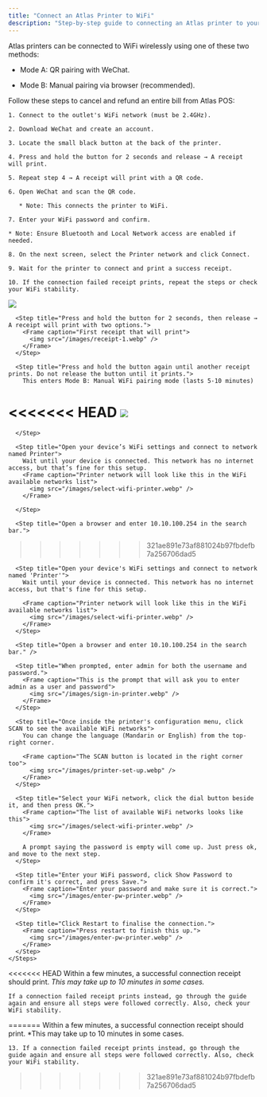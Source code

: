 ```yaml
---
title: "Connect an Atlas Printer to WiFi"
description: "Step-by-step guide to connecting an Atlas printer to your WiFi network using manual pairing or QR pairing with WeChat."
---
```


Atlas printers can be connected to WiFi wirelessly using one of these two methods:

* Mode A: QR pairing with WeChat.

* Mode B: Manual pairing via browser (recommended).

<AccordionGroup>
  <Accordion title="Mode A: QR pairing with WeChat" defaultOpen={false}>
    Follow these steps to cancel and refund an entire bill from Atlas POS:

    1. Connect to the outlet's WiFi network (must be 2.4GHz).

    2. Download WeChat and create an account.

    3. Locate the small black button at the back of the printer.

    4. Press and hold the button for 2 seconds and release → A receipt will print.

    5. Repeat step 4 → A receipt will print with a QR code.

    6. Open WeChat and scan the QR code.

       * Note: This connects the printer to WiFi.

    7. Enter your WiFi password and confirm.

    * Note: Ensure Bluetooth and Local Network access are enabled if needed.

    8. On the next screen, select the Printer network and click Connect.

    9. Wait for the printer to connect and print a success receipt.

    10. If the connection failed receipt prints, repeat the steps or check your WiFi stability.
  </Accordion>

  <Accordion title="Mode B: Manual pairing via browser (use phone, tablet, or laptop)" defaultOpen={true}>
    <Steps>
      <Step title="With the printer powered on, locate the small black button at the back of the printer.">
        <Frame caption="Button is very small — see the image above">
          <img src="/images/printer-button.webp" />
        </Frame>
      </Step>

      <Step title="Press and hold the button for 2 seconds, then release → A receipt will print with two options.">
        <Frame caption="First receipt that will print">
          <img src="/images/receipt-1.webp" />
        </Frame>
      </Step>

      <Step title="Press and hold the button again until another receipt prints. Do not release the button until it prints.">
        This enters Mode B: Manual WiFi pairing mode (lasts 5-10 minutes)

<<<<<<< HEAD
        <Frame caption="Second receipt that will print">
          <img src="/images/receipt-2.webp" />
        </Frame>
=======
      </Step>

      <Step title="Open your device’s WiFi settings and connect to network named Printer">
        Wait until your device is connected. This network has no internet access, but that’s fine for this setup.
        <Frame caption="Printer network will look like this in the WiFi available networks list">
          <img src="/images/select-wifi-printer.webp" />
        </Frame>

      </Step>

      <Step title="Open a browser and enter 10.10.100.254 in the search bar.">

>>>>>>> 321ae891e73af881024b97fbdefb7a256706dad5
      </Step>

      <Step title="Open your device's WiFi settings and connect to network named 'Printer'">
        Wait until your device is connected. This network has no internet access, but that's fine for this setup.

        <Frame caption="Printer network will look like this in the WiFi available networks list">
          <img src="/images/select-wifi-printer.webp" />
        </Frame>
      </Step>

      <Step title="Open a browser and enter 10.10.100.254 in the search bar." />

      <Step title="When prompted, enter admin for both the username and password.">
        <Frame caption="This is the prompt that will ask you to enter admin as a user and password">
          <img src="/images/sign-in-printer.webp" />
        </Frame>
      </Step>

      <Step title="Once inside the printer's configuration menu, click SCAN to see the available WiFi networks">
        You can change the language (Mandarin or English) from the top-right corner.

        <Frame caption="The SCAN button is located in the right corner too">
          <img src="/images/printer-set-up.webp" />
        </Frame>
      </Step>

      <Step title="Select your WiFi network, click the dial button beside it, and then press OK.">
        <Frame caption="The list of available WiFi networks looks like this">
          <img src="/images/select-wifi-printer.webp" />
        </Frame>

        A prompt saying the password is empty will come up. Just press ok, and move to the next step.
      </Step>

      <Step title="Enter your WiFi password, click Show Password to confirm it's correct, and press Save.">
        <Frame caption="Enter your password and make sure it is correct.">
          <img src="/images/enter-pw-printer.webp" />
        </Frame>
      </Step>

      <Step title="Click Restart to finalise the connection.">
        <Frame caption="Press restart to finish this up.">
          <img src="/images/enter-pw-printer.webp" />
        </Frame>
      </Step>
    </Steps>

<<<<<<< HEAD
    Within a few minutes, a successful connection receipt should print. *This may take up to 10 minutes in some cases.*

    If a connection failed receipt prints instead, go through the guide again and ensure all steps were followed correctly. Also, check your WiFi stability.
=======
    Within a few minutes, a successful connection receipt should print.		*This may take up to 10 minutes in some cases.

    13. If a connection failed receipt prints instead, go through the guide again and ensure all steps were followed correctly. Also, check your WiFi stability.
>>>>>>> 321ae891e73af881024b97fbdefb7a256706dad5
  </Accordion>
</AccordionGroup>